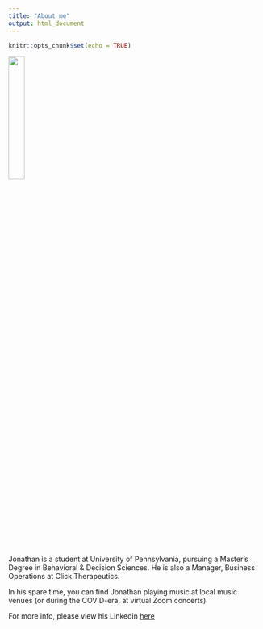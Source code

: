 ```yaml
---
title: "About me"
output: html_document
---
```


```r
knitr::opts_chunk$set(echo = TRUE)
```

![](https://user-images.githubusercontent.com/81780751/115785681-c70a7680-a38d-11eb-8ac3-5f66f773855c.jpeg){width=25%}

Jonathan is a student at University of Pennsylvania, pursuing a Master's Degree
in Behavioral & Decision Sciences. He is also a Manager, Business Operations at
Click Therapeutics. 

In his spare time, you can find Jonathan playing music at local music venues
(or during the COVID-era, at virtual Zoom concerts)

For more info, please view his Linkedin [here](https://www.linkedin.com/in/jonathan-sirota/)